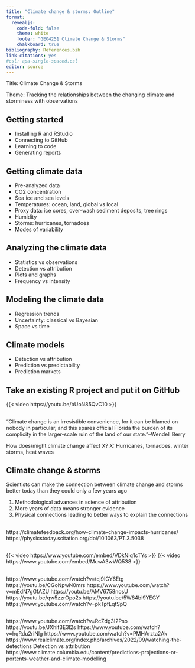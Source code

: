 ```yaml
---
title: "Climate change & storms: Outline"
format: 
  revealjs:
    code-fold: false
    theme: white
    footer: "GEO4251 Climate Change & Storms"
    chalkboard: true
bibliography: References.bib
link-citations: yes
#csl: apa-single-spaced.csl
editor: source
---
```


Title: Climate Change & Storms

Theme: Tracking the relationships between the changing climate and storminess with observations


## Getting started

* Installing R and RStudio
* Connecting to GitHub
* Learning to code
* Generating reports

## Getting climate data

* Pre-analyzed data
* CO2 concentration
* Sea ice and sea levels
* Temperatures: ocean, land, global vs local 
* Proxy data: ice cores, over-wash sediment deposits, tree rings
* Humidity 
* Storms: hurricanes, tornadoes
* Modes of variability

## Analyzing the climate data

* Statistics vs observations 
* Detection vs attribution
* Plots and graphs
* Frequency vs intensity

## Modeling the climate data

* Regression trends
* Uncertainty: classical vs Bayesian 
* Space vs time 

## Climate models

* Detection vs attribution 
* Prediction vs predictability
* Prediction markets

## Take an existing R project and put it on GitHub

{{< video https://youtu.be/bUoN85QvC10 >}}

##

"Climate change is an irresistible convenience, for it can be blamed on nobody in particular, and this spares official Florida the burden of its complicity in the larger-scale ruin of the land of our state."--Wendell Berry 

How does/might climate change affect X? X: Hurricanes, tornadoes, winter storms, heat waves 

## Climate change & storms

Scientists can make the connection between climate change and storms better today than they could only a few years ago

1) Methodological advances in science of attribution 
2) More years of data means stronger evidence 
3) Physical connections leading to better ways to explain the connections

## 
https://climatefeedback.org/how-climate-change-impacts-hurricanes/  
https://physicstoday.scitation.org/doi/10.1063/PT.3.5038 

##

{{< video https://www.youtube.com/embed/VDkNIq1cTYs >}}
{{< video https://www.youtube.com/embed/MuwA3wWQ538 >}}

##

https://www.youtube.com/watch?v=tcj9IGY6Etg 
https://youtu.be/CGoNpwN0mrs 
https://www.youtube.com/watch?v=mEdN7gGfAZU 
https://youtu.be/AMV6758nosU 
https://youtu.be/qw5zzrOpo2s 
https://youtu.be/5W84bi9YEGY 
https://www.youtube.com/watch?v=pkTpfLqtSpQ 

##

https://www.youtube.com/watch?v=RcZdg3I2Pso 
https://youtu.be/JXhif3E3l2s 
https://www.youtube.com/watch?v=hqRdu2riNlg 
https://www.youtube.com/watch?v=PMHArzta2Ak 
https://www.realclimate.org/index.php/archives/2022/09/watching-the-detections  Detection vs attribution 
https://www.climate.columbia.edu/content/predictions-projections-or-portents-weather-and-climate-modelling 

 


 

 

 